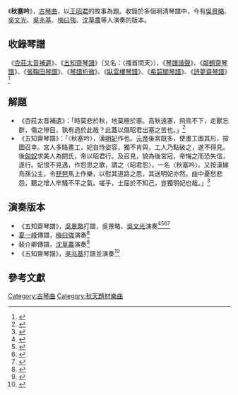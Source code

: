 《'''秋塞吟'''》，[[古琴曲|古琴曲]]，以[[王昭君|王昭君]]的故事為題。收錄於多個明清琴譜中，今有[[吳景略|吳景略]]、[[吳文光_(音樂家)|吳文光]]、[[吳兆基|吳兆基]]、[[梅曰強|梅曰強]]、[[沈草農|沈草農]]等人演奏的版本。

== 收錄琴譜 ==
《[[杏莊太音補遺|杏莊太音補遺]]》、《[[五知齋琴譜|五知齋琴譜]]》（又名：〈搔首問天〉）、《[[琴譜諧聲|琴譜諧聲]]》、《[[鄰鶴齋琴譜|鄰鶴齋琴譜]]》、《[[張鞠田琴譜|張鞠田琴譜]]》、《[[琴譜析微|琴譜析微]]》、《[[臥雲樓琴譜|臥雲樓琴譜]]》、《[[希韶閣琴譜|希韶閣琴譜]]》、《[[詩夢齋琴譜|詩夢齋琴譜]]》<ref>{{Cite book|title=《存見古琴曲譜輯覽》|editor=查阜西|publisher=文化藝術出版社|year=2007|isbn=9787503931765|location=北京|pages=24}}</ref>

== 解題 ==

* 《杏莊太音補遺》：「時莫悲於秋，地莫極於塞。高秋遠塞，飛鳥不下，走獸忘群，傷之慘目，孰有過於此哉？此蓋以傷昭君出塞之苦也。」<ref>{{Cite book|title=《杏莊太音補遺》|last=蕭鸞}}</ref>
* 《五知齋琴譜》：「〈秋塞吟〉，漢[[王昭君|明妃]]作也。[[漢元帝|元帝]]後宮既多，使畫工圖其形，按圖召幸。宮人多賂畫工，妃自恃姿容，獨不肯與，工人乃點破之，遂不得見。後[[匈奴|匈奴]]求美人為閼氏，帝以昭君行。及召見，貌為後宮冠，帝悔之而恐失信，遂行。妃恨不見遇，作怨思之歌，謂之〈昭君怨〉，一名〈秋塞吟〉。又按漢嫁烏孫公主，令[[琵琶|琵琶]]馬上作樂，以慰其道路之思，其送明妃亦然。曲中憂愁悲怨，聽之增人牢騷不平之氣。嗟乎，士屈於不知己，豈獨明妃也哉。」<ref>{{Cite book|title=《五知齋琴譜》|last=徐祺}}</ref>

== 演奏版本 ==

* 《五知齋琴譜》，[[吳景略|吳景略]]打譜，吳景略、[[吳文光_(音樂家)|吳文光]]演奏<ref>{{Cite book|title=《虞山吳氏琴譜》|last=吳景略|last2=吳文光|publisher=東方出版社|year=2001|isbn=7506014548|location=北京|pages=58-65}}</ref><ref>{{Cite book|title=《吳景略古琴藝術》|last=吳景略|publisher=龍音製作|location=香港}}</ref><ref>{{Cite book|title=《陽春》|last=吳文光|publisher=中國龍|year=1993|location=臺北}}</ref><ref>{{Cite book|title=《吳文光古琴精選》|last=吳文光|publisher=龍音製作|location=香港}}</ref>
* [[夏一峰|夏一峰]]傳譜，[[梅曰強|梅曰強]]演奏<ref>{{Cite book|title=《移雲齋心旨》|last=梅曰強|publisher=江蘇電子音像|year=2006}}</ref>
* 裴介卿傳譜，[[沈草農|沈草農]]演奏<ref name="“絲桐”">{{Cite book|title=《絲桐神品》|editor=中國藝術研究院圖書館|publisher=人民音樂電子音像出版社|year=2019|isbn=9787887922663|location=北京|volume=2}}</ref>
* 《五知齋琴譜》，[[吳兆基|吳兆基]]打譜並演奏<ref>{{Cite book|title=《吳門琴譜：上集》|last=吳兆基|publisher=雨果製作|year=1987|location=香港}}</ref>

==參考文獻==
{{reflist}}

[[Category:古琴曲|Category:古琴曲]]
[[Category:秋天題材樂曲|Category:秋天題材樂曲]]
{{stub}}